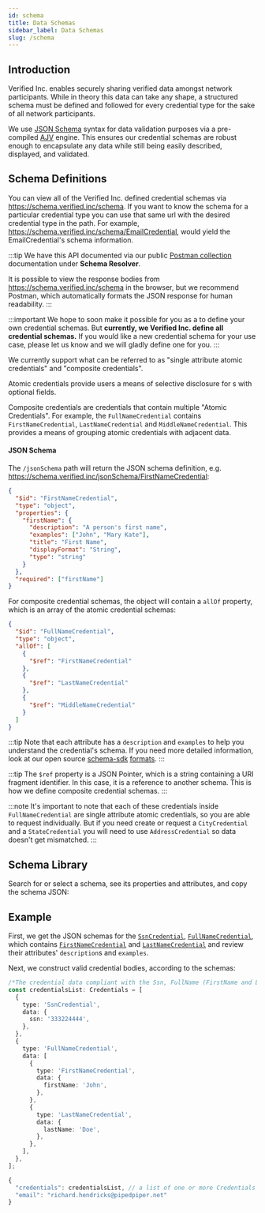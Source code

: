 ```yaml
---
id: schema
title: Data Schemas
sidebar_label: Data Schemas
slug: /schema
---
```



## Introduction

Verified Inc. enables securely sharing verified <a href="/terminology#credential"><Tip type="credential"/></a> data amongst network participants. While in theory this data can take any shape, a structured schema must be defined and followed for every credential type for the sake of all network participants.

We use [JSON Schema](https://json-schema.org/) syntax for data validation purposes via a pre-compiled [AJV](https://ajv.js.org/guide/why-ajv.html) engine. This ensures our credential schemas are robust enough to encapsulate any data while still being easily described, displayed, and validated.

## Schema Definitions

You can view all of the Verified Inc. defined credential schemas via https://schema.verified.inc/schema. If you want to know the schema for a particular credential type you can use that same url with the desired credential type in the path. For example, https://schema.verified.inc/schema/EmailCredential, would yield the EmailCredential's schema information.

:::tip
We have this API documented via our public [Postman collection](https://api.docs.verified.inc/) documentation under **Schema Resolver**.

It is possible to view the response bodies from https://schema.verified.inc/schema in the browser, but we recommend Postman, which automatically formats the JSON response for human readability.
:::

:::important
We hope to soon make it possible for you as a <a href="/terminology#customer"><Tip type="customer"/></a> to define your own credential schemas. But **currently, we Verified Inc. define all credential schemas.** If you would like a new credential schema for your use case, please let us know and we will gladly define one for you.
:::

We currently support what can be referred to as "single attribute atomic credentials" and "composite credentials". 

Atomic credentials provide users a means of selective disclosure for <a href="/terminology#request"><Tip type="request"/></a>s with optional fields.

Composite credentials are credentials that contain multiple "Atomic Credentials". For example, the `FullNameCredential` contains `FirstNameCredential`, `LastNameCredential` and `MiddleNameCredential`. This provides a means of grouping atomic credentials with adjacent data.

#### JSON Schema

The `/jsonSchema` path will return the JSON schema definition, e.g. https://schema.verified.inc/jsonSchema/FirstNameCredential:

```json title="Example FirstNameCredential JSON Schema"
{
  "$id": "FirstNameCredential",
  "type": "object",
  "properties": {
    "firstName": {
      "description": "A person's first name",
      "examples": ["John", "Mary Kate"],
      "title": "First Name",
      "displayFormat": "String",
      "type": "string"
    }
  },
  "required": ["firstName"]
}
```

For composite credential schemas, the object will contain a `allOf` property, which is an array of the atomic credential schemas:

```json title="Example FullNameCredential JSON Schema"
{
  "$id": "FullNameCredential",
  "type": "object",
  "allOf": [
    {
      "$ref": "FirstNameCredential"
    },
    {
      "$ref": "LastNameCredential"
    },
    {
      "$ref": "MiddleNameCredential"
    }
  ]
}
```

:::tip
Note that each attribute has a `description` and `examples` to help you understand the credential's schema. If you need more detailed information, look at our open source [schema-sdk](https://github.com/UnumID/schema-sdk) [formats](https://github.com/UnumID/schema-sdk/blob/main/src/formats.ts).
:::

:::tip
The `$ref` property is a JSON Pointer, which is a string containing a URI fragment identifier. In this case, it is a reference to another schema. This is how we define composite credential schemas.
:::

:::note
It's important to note that each of these credentials inside `FullNameCredential` are single attribute atomic credentials, so you are able to request individually.
But if you need create or request a `CityCredential` and a `StateCredential` you will need to use `AddressCredential` so data doesn't get mismatched.
:::

## Schema Library

Search for or select a schema, see its properties and attributes, and copy the schema JSON:

<Schemas />

## Example

First, we get the JSON schemas for the [`SsnCredential`](https://schema.verified.inc/jsonSchema/SsnCredential), [`FullNameCredential`](https://schema.verified.inc/jsonSchema/FullNameCredential), which contains [`FirstNameCredential`](https://schema.verified.inc/jsonSchema/FirstNameCredential) and [`LastNameCredential`](https://schema.verified.inc/jsonSchema/LastNameCredential) and review their attributes' `description`s and `examples`.

Next, we construct valid credential bodies, according to the schemas:

```typescript
/*The credential data compliant with the Ssn, FullName (FirstName and LastName) Credentials schemas*/
const credentialsList: Credentials = [
  {
    type: 'SsnCredential',
    data: {
      ssn: '333224444',
    },
  },
  {
    type: 'FullNameCredential',
    data: [
      {
        type: 'FirstNameCredential',
        data: {
          firstName: 'John',
        },
      },
      {
        type: 'LastNameCredential',
        data: {
          lastName: 'Doe',
        },
      },
    ],
  },
];
```

```typescript title="Example Request Body for Issuing Credentials"
{
  "credentials": credentialsList, // a list of one or more Credentials objects
  "email": "richard.hendricks@pipedpiper.net"
}

```
